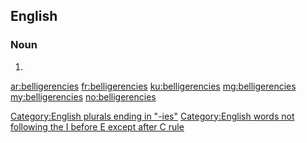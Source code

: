 ==English==

===Noun===
{{head|en}}

# {{plural of|belligerency}}

[[Category:English plurals ending in "-ies"]]
[[Category:English words not following the I before E except after C rule]]

[[ar:belligerencies]]
[[fr:belligerencies]]
[[ku:belligerencies]]
[[mg:belligerencies]]
[[my:belligerencies]]
[[no:belligerencies]]
